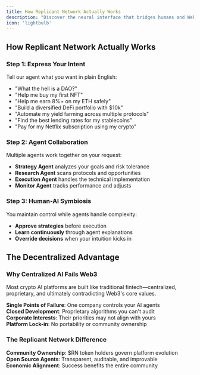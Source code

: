 ```yaml
---
title: How Replicant Network Actually Works
description: "Discover the neural interface that bridges humans and Web3"
icon: 'lightbulb'
---
```


## How Replicant Network Actually Works

### Step 1: Express Your Intent
Tell our agent what you want in plain English:
- "What the hell is a DAO?"
- "Help me buy my first NFT"
- "Help me earn 8%+ on my ETH safely"
- "Build a diversified DeFi portfolio with $10k"
- "Automate my yield farming across multiple protocols"
- "Find the best lending rates for my stablecoins"
- "Pay for my Netflix subscription using my crypto"

### Step 2: Agent Collaboration
Multiple agents work together on your request:
- **Strategy Agent** analyzes your goals and risk tolerance
- **Research Agent** scans protocols and opportunities  
- **Execution Agent** handles the technical implementation
- **Monitor Agent** tracks performance and adjusts

### Step 3: Human-AI Symbiosis
You maintain control while agents handle complexity:
- **Approve strategies** before execution
- **Learn continuously** through agent explanations
- **Override decisions** when your intuition kicks in

## The Decentralized Advantage

### Why Centralized AI Fails Web3

Most crypto AI platforms are built like traditional fintech—centralized, proprietary, and ultimately contradicting Web3's core values.

**Single Points of Failure**: One company controls your AI agents  
**Closed Development**: Proprietary algorithms you can't audit  
**Corporate Interests**: Their priorities may not align with yours  
**Platform Lock-in**: No portability or community ownership

### The Replicant Network Difference

**Community Ownership**: $RN token holders govern platform evolution  
**Open Source Agents**: Transparent, auditable, and improvable  
**Economic Alignment**: Success benefits the entire community
